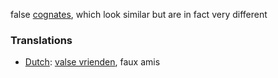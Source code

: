 false [[cognate]]s, which look similar but are in fact very different

===Translations===
*[[Dutch]]: [[valse vrienden]], faux amis